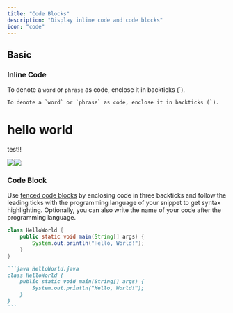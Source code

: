 ```yaml
---
title: "Code Blocks"
description: "Display inline code and code blocks"
icon: "code"
---
```


## Basic

### Inline Code

To denote a `word` or `phrase` as code, enclose it in backticks (\`).

```
To denote a `word` or `phrase` as code, enclose it in backticks (`).
```

# hello world

test!!

![](/CleanShot2025-01-12at17.40.10@2x.png)![](/CleanShot2025-01-19at22.35.51@2x.png)

### Code Block

Use [fenced code blocks](https://www.markdownguide.org/extended-syntax/#fenced-code-blocks) by enclosing code in three backticks and follow the leading ticks with the programming language of your snippet to get syntax highlighting. Optionally, you can also write the name of your code after the programming language.

```java HelloWorld.java
class HelloWorld {
    public static void main(String[] args) {
        System.out.println("Hello, World!");
    }
}
```

````md
```java HelloWorld.java
class HelloWorld {
    public static void main(String[] args) {
        System.out.println("Hello, World!");
    }
}
```
````